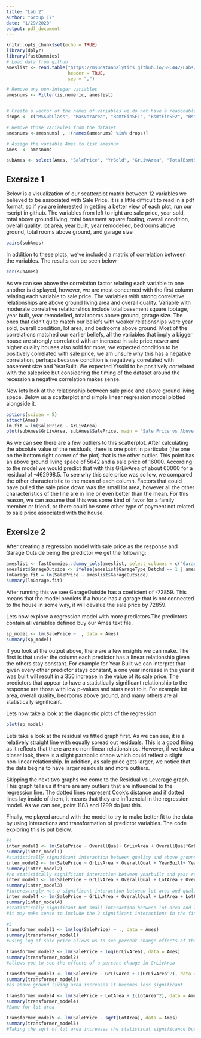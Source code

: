 ```yaml
---
title: "Lab 2"
author: "Group 17"
date: "1/29/2020"
output: pdf_document
---
```


```r
knitr::opts_chunk$set(echo = TRUE)
library(dplyr)
library(fastDummies)
# Load data from github
ameslist <- read.table("https://msudataanalytics.github.io/SSC442/Labs/data/ames.csv",
                       header = TRUE,
                       sep = ",")

# Remove any non-integer variables
amesnums <- Filter(is.numeric, ameslist)


# Create a vector of the names of variables we do not have a reasonable intuition for
drops <- c("MSSubClass", "MasVnrArea", "BsmtFinSF1", "BsmtFinSF2", "BsmntUnfSF", "LowQualFinSF", "X3SsnPorch", "MiscVal")

# Remove those variavles from the dataset
amesnums <-amesnums[ , !(names(amesnums) %in% drops)]

# Assign the variable Ames to list amesnum
Ames  <- amesnums

subAmes <- select(Ames, "SalePrice", "YrSold", "GrLivArea", "TotalBsmtSF", "OverallCond","OverallQual","LotArea","YearBuilt","YearRemodAdd","BedroomAbvGr","TotRmsAbvGrd","GarageCars")
```

## Exersize 1

Below is a visualization of our scatterplot matrix between 12 variables we believed to be associated with Sale Price. It is a little difficult to read in a pdf format, so if you are interested in getting a better view of each plot, run our rscript in github. The variables from left to right are sale price, year sold, total above ground living, total basement square footing, overall condition, overall quality, lot area, year built, year remodelled, bedrooms above ground, total rooms above ground, and garage size

```r
pairs(subAmes)

```

In addition to these plots, we've included a matrix of correlation between the variables. The results can be seen below

```r
cor(subAmes)

```

As we can see above the correlation factor relating each variable to one another is displayed, however, we are most concerned with the first column relating each variable to sale price. The variables with strong correlative relationships are above ground living area and overall quality. Variable with moderate correlative relationshios include total basement square footage, year built, year remodelled, total rooms above ground, garage size. The ones that didn't quite match our beliefs with weaker relationships were year sold, overall condition, lot area, and bedrooms above ground. Most of the correlations matched our earlier beliefs, all the variables that imply a bigger house are strongly correlated with an increase in sale price,newer and higher quality houses also sold for more, we expected condition to be positively correlated with sale price, we am unsure why this has a negative correlation, perhaps because condition is negatively correlated with basement size and YearBuilt. We expected Yrsold to be positively correlated with the saleprice but considering the timing of the dataset around the recession a negative correlation makes sense. 


Now lets look at the relationship between sale price and above ground living space. Below us a scatterplot and simple linear regression model plotted alongside it.  

```r
options(scipen = 5)
attach(Ames)
lm.fit = lm(SalePrice ~ GrLivArea)
plot(subAmes$GrLivArea, subAmes$SalePrice, main = "Sale Price vs Above Ground Living Space", ylab = "Sale Price", xlab = "Above Ground Living Space") + abline(lm.fit)

```


As we can see there are a few outliers to this scatterplot. After calculating the absolute value of the residuals, there is one point in particular (the one on the bottom right corner of the plot) that is the other outlier. This point has an above ground living space of 5642 and a sale price of 16000. According to the model we would predict that with this GrLivArea of about 60000 for a residual of -462998.5. To see why this sale price was so low, we compared the other characteristic to the mean of each column. Factors that could have pulled the sale price down was the small lot area, however all the other characteristics of the line are in line or even better than the mean. For this reason, we can assume that this was some kind of favor for a family member or friend, or there could be some other type of payment not related to sale price associated with the house. 

## Exersize 2 

After creating a regression model with sale price as the response and Garage Outside being the predictor we get the following: 

```r
ameslist <- fastDummies::dummy_cols(ameslist, select_columns = c("GarageType"))
ameslist$GarageOutside <- ifelse(ameslist$GarageType_Detchd == 1 | ameslist$GarageType_CarPort == 1, 1, 0)
lmGarage.fit = lm(SalePrice ~ ameslist$GarageOutside)
summary(lmGarage.fit)
```

After running this we see GarageOutside has a coeficient of -72859. This means that the model predicts if a house has a garage that is not connected to the house in some way, it will devalue the sale price by 72859. 


Lets now explore a regression model with more predictors.The predictors contain all variables defined buy our Ames text file. 

```r
sp_model <- lm(SalePrice ~ ., data = Ames)
summary(sp_model)
```

If you look at the output above, there are a few insights we can make. The first is that under the column each predictor has a linear relationship given the others stay constant. For example for Year Built we can interpret that given every other predictor stays constant, a one year increase in the year it was built will result in a 356 increase in the value of its sale price. The predictors that appear to have a statistically significant relationship to the response are those with low p-values and stars next to it. For example lot area, overall quality, bedrooms above ground, and many others are all statistically significant.

Lets now take a look at the diagnostic plots of the regression

```r
plot(sp_model)
```

Lets take a look at the residual vs fitted graph first. As we can see, it is a relatively straight line with equally spread out residuals. This is a good thing as it reflects that there are no non-linear relationships. However, if we take a closer look, there is a slight parabolic shape which could reflect a slight non-linear relationship. In addition, as sale price gets larger, we notice that the data begins to have larger residuals and more outliers. 

Skipping the next two graphs we come to the Residual vs Leverage graph. This graph tells us if there are any outliers that are influencial to the regression line. The dotted lines represent Cook's distance and if dotted lines lay inside of them, it means that they are influencial in the regression model. As we can see, point 1183 and 1299 do just this. 

Finally, we played around with the model to try to make better fit to the data by using interactions and transformation of predictor variables. The code exploring this is put below. 

```r
#4
inter_model1 <- lm(SalePrice ~ OverallQual+ GrLivArea + OverallQual*GrLivArea, data=Ames)
summary(inter_model1)
#statistically significant interaction between quality and above ground living area
inter_model2 <- lm(SalePrice ~ GrLivArea + OverallQual + YearBuilt+ YearRemodAdd + YearBuilt*YearRemodAdd, data=Ames)
summary(inter_model2)
#no statistically significant interaction between yearbuilt and year remodeled
inter_model3 <- lm(SalePrice ~ GrLivArea + OverallQual + LotArea + OverallQual*LotArea, data=Ames)
summary(inter_model3)
#interestingly not a significant interaction between lot area and quality
inter_model4 <- lm(SalePrice ~ GrLivArea + OverallQual + LotArea + LotFrontage +  LotFrontage*LotArea, data=Ames)
summary(inter_model4)
#statistically significant but small interaction between lot area and lot frontage.
#it may make sense to include the 2 significant interactions in the final model

#5
transformer_model1 <- lm(log(SalePrice) ~ ., data = Ames)
summary(transformer_model1)
#using log of sale price allows us to see percent change effects of the variables

transformer_model2 <- lm(SalePrice ~ log(GrLivArea), data = Ames)
summary(transformer_model2)
#allows you to see the effects of a percent change in GrLivArea

transformer_model3 <- lm(SalePrice ~ GrLivArea + I(GrLivArea^2), data = Ames)
summary(transformer_model3)
#as above ground living area increases it becomes less significant

transformer_model4 <- lm(SalePrice ~ LotArea + I(LotArea^2), data = Ames)
summary(transformer_model4)
#Same for lot area

transformer_model5 <- lm(SalePrice ~ sqrt(LotArea), data = Ames)
summary(transformer_model5)
#Taking the sqrt of lot area increases the statistical significance but I am still not sure why you would want to do it. 

```






